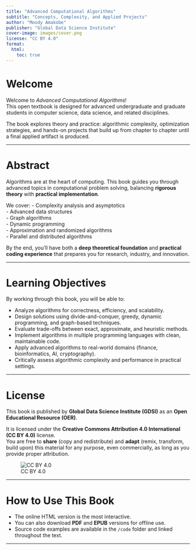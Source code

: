 ```yaml
---
title: "Advanced Computational Algorithms"
subtitle: "Concepts, Complexity, and Applied Projects"
author: "Moody Amakobe"
publisher: "Global Data Science Institute"
cover-image: images/cover.png
license: "CC BY 4.0"
format:
  html:
    toc: true
---
```


# Welcome

Welcome to *Advanced Computational Algorithms*!  
This open textbook is designed for advanced undergraduate and graduate students in computer science, data science, and related disciplines.  

The book explores theory and practice: algorithmic complexity, optimization strategies, and hands-on projects that build up from chapter to chapter until a final applied artifact is produced.

---

# Abstract

Algorithms are at the heart of computing. This book guides you through advanced topics in computational problem solving, balancing **rigorous theory** with **practical implementation**.  

We cover:
- Complexity analysis and asymptotics  
- Advanced data structures  
- Graph algorithms  
- Dynamic programming  
- Approximation and randomized algorithms  
- Parallel and distributed algorithms  

By the end, you’ll have both a **deep theoretical foundation** and **practical coding experience** that prepares you for research, industry, and innovation.

---

# Learning Objectives

By working through this book, you will be able to:

- Analyze algorithms for correctness, efficiency, and scalability.  
- Design solutions using divide-and-conquer, greedy, dynamic programming, and graph-based techniques.  
- Evaluate trade-offs between exact, approximate, and heuristic methods.  
- Implement algorithms in multiple programming languages with clean, maintainable code.  
- Apply advanced algorithms to real-world domains (finance, bioinformatics, AI, cryptography).  
- Critically assess algorithmic complexity and performance in practical settings.  

---

# License

This book is published by **Global Data Science Institute (GDSI)** as an **Open Educational Resource (OER)**.  

It is licensed under the **Creative Commons Attribution 4.0 International (CC BY 4.0)** license.  
You are free to **share** (copy and redistribute) and **adapt** (remix, transform, build upon) this material for any purpose, even commercially, as long as you provide proper attribution.  

![CC BY 4.0](https://licensebuttons.net/l/by/4.0/88x31.png)

---

# How to Use This Book

- The online HTML version is the most interactive.  
- You can also download **PDF** and **EPUB** versions for offline use.  
- Source code examples are available in the `/code` folder and linked throughout the text.  

---
